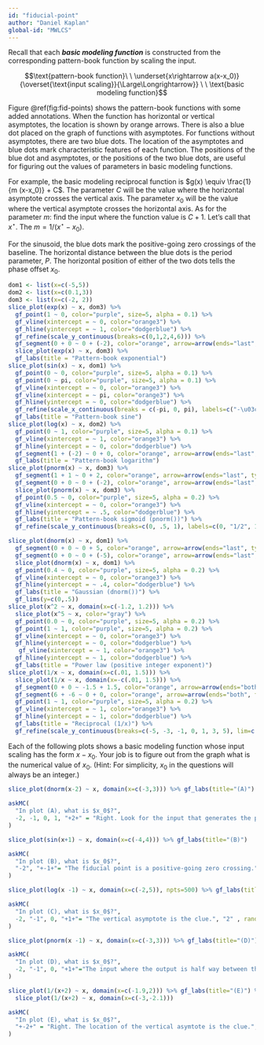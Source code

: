 ```yaml
---
id: "fiducial-point"
author: "Daniel Kaplan"
global-id: "MWLCS"
---
```


Recall that each ***basic modeling function*** is constructed from the corresponding pattern-book function by scaling the input.

$$\text{pattern-book function}\ \ \underset{x\rightarrow a(x-x_0)}{\overset{\text{input scaling}}{\Large\Longrightarrow}} \ \ \text{basic modeling function}$$

Figure \@ref(fig:fid-points) shows the pattern-book functions with some added annotations. When the function has horizontal or vertical asymptotes, the location is shown by orange arrows. There is also a blue dot placed on the graph of functions with asymptotes. For functions without asymptotes, there are two blue dots. The location of the asymptotes and blue dots mark characteristic features of each function. The positions of the blue dot and asymptotes, or the  positions of the two blue dots, are useful for figuring out the values of parameters in basic modeling functions. 

For example, the basic modeling reciprocal function is $g(x) \equiv \frac{1}{m (x-x_0)} + C$. The parameter $C$ will be the value where the horizontal asymptote crosses the vertical axis. The parameter $x_0$ will be the value where the vertical asymptote crosses the horizontal axis. As for the parameter $m$: find the input where the function value is $C+1$. Let's call that $x^\star$. The $m = 1/(x^\star - x_0)$. 

For the sinusoid, the blue dots mark the positive-going zero crossings of the baseline. The horizontal distance between the blue dots is the period parameter, $P$. The horizontal position of either of the two dots tells the phase offset $x_0$.



```r
dom1 <- list(x=c(-5,5))
dom2 <- list(x=c(0.1,3))
dom3 <- list(x=c(-2, 2))
slice_plot(exp(x) ~ x, dom3) %>%
  gf_point(1 ~ 0, color="purple", size=5, alpha = 0.1) %>%
  gf_vline(xintercept = ~ 0, color="orange3") %>%
  gf_hline(yintercept = ~ 1, color="dodgerblue") %>%
  gf_refine(scale_y_continuous(breaks=c(0,1,2,4,6))) %>%
  gf_segment(0 + 0 ~ 0 + (-2), color="orange", arrow=arrow(ends="last", type="closed")) %>%
  slice_plot(exp(x) ~ x, dom3) %>%
  gf_labs(title = "Pattern-book exponential")
slice_plot(sin(x) ~ x, dom1) %>%
  gf_point(0 ~ 0, color="purple", size=5, alpha = 0.1) %>%
  gf_point(0 ~ pi, color="purple", size=5, alpha = 0.1) %>%
  gf_vline(xintercept = ~ 0, color="orange3") %>%
  gf_vline(xintercept = ~ pi, color="orange3") %>%
  gf_hline(yintercept = ~ 0, color="dodgerblue") %>%
  gf_refine(scale_x_continuous(breaks = c(-pi, 0, pi), labels=c("-\u03c0", 0, "\u03c0"))) %>%
  gf_labs(title = "Pattern-book sine")
slice_plot(log(x) ~ x, dom2) %>%
  gf_point(0 ~ 1, color="purple", size=5, alpha = 0.1) %>%
  gf_vline(xintercept = ~ 1, color="orange3") %>%
  gf_hline(yintercept = ~ 0, color="dodgerblue") %>%
  gf_segment(1 + (-2) ~ 0 + 0, color="orange", arrow=arrow(ends="last", type="closed")) %>%
  gf_labs(title = "Pattern-book logarithm")
slice_plot(pnorm(x) ~ x, dom3) %>%
  gf_segment(1 + 1 ~ 0 + 2, color="orange", arrow=arrow(ends="last", type="closed")) %>%
  gf_segment(0 + 0 ~ 0 + (-2), color="orange", arrow=arrow(ends="last", type="closed")) %>%
  slice_plot(pnorm(x) ~ x, dom3) %>%
  gf_point(0.5 ~ 0, color="purple", size=5, alpha = 0.2) %>%
  gf_vline(xintercept = ~ 0, color="orange3") %>%
  gf_hline(yintercept = ~ .5, color="dodgerblue") %>%
  gf_labs(title = "Pattern-book sigmoid (pnorm())") %>%
  gf_refine(scale_y_continuous(breaks=c(0, .5, 1), labels=c(0, "1/2", 1)))

slice_plot(dnorm(x) ~ x, dom1) %>%
  gf_segment(0 + 0 ~ 0 + 5, color="orange", arrow=arrow(ends="last", type="closed")) %>%
  gf_segment(0 + 0 ~ 0 + (-5), color="orange", arrow=arrow(ends="last", type="closed")) %>%
  slice_plot(dnorm(x) ~ x, dom1) %>%
  gf_point(0.4 ~ 0, color="purple", size=5, alpha = 0.2) %>%
  gf_vline(xintercept = ~ 0, color="orange3") %>%
  gf_hline(yintercept = ~ .4, color="dodgerblue") %>%
  gf_labs(title = "Gaussian (dnorm())") %>%
  gf_lims(y=c(0,.5))
slice_plot(x^2 ~ x, domain(x=c(-1.2, 1.2))) %>%
  slice_plot(x^5 ~ x, color="gray") %>%
  gf_point(0.0 ~ 0, color="purple", size=5, alpha = 0.2) %>%
  gf_point(1 ~ 1, color="purple", size=5, alpha = 0.2) %>%
  gf_vline(xintercept = ~ 0, color="orange3") %>%
  gf_hline(yintercept = ~ 0, color="dodgerblue") %>%
   gf_vline(xintercept = ~ 1, color="orange3") %>%
  gf_hline(yintercept = ~ 1, color="dodgerblue") %>%
  gf_labs(title = "Power law (positive integer exponent)") 
slice_plot(1/x ~ x, domain(x=c(.01, 1.5))) %>%
  slice_plot(1/x ~ x, domain(x=-c(.01, 1.5))) %>%
  gf_segment(0 + 0 ~ -1.5 + 1.5, color="orange", arrow=arrow(ends="both", type="closed")) %>%
  gf_segment(6 + -6 ~ 0 + 0, color="orange", arrow=arrow(ends="both", type="closed")) %>%
  gf_point(1 ~ 1, color="purple", size=5, alpha = 0.2) %>%
  gf_vline(xintercept = ~ 1, color="orange3") %>%
  gf_hline(yintercept = ~ 1, color="dodgerblue") %>%
  gf_labs(title = "Reciprocal (1/x)") %>%
  gf_refine(scale_y_continuous(breaks=c(-5, -3, -1, 0, 1, 3, 5), lim=c(-6,6)))
```

Each of the following plots shows a basic modeling function whose input scaling has the form $x - x_0$. Your job is to figure out from the graph what is the numerical value of $x_0$. (Hint: For simplicity, $x_0$ in the questions will always be an integer.)

```r
slice_plot(dnorm(x-2) ~ x, domain(x=c(-3,3))) %>% gf_labs(title="(A)")
```

```r
askMC(
  "In plot (A), what is $x_0$?",
  -2, -1, 0, 1, "+2+" = "Right. Look for the input that generates the peak output value.", random_answer_order = FALSE
)
```

```r
slice_plot(sin(x+1) ~ x, domain(x=c(-4,4))) %>% gf_labs(title="(B)")
```


```r
askMC(
  "In plot (B), what is $x_0$?",
  "-2", "+-1+"= "The fiducial point is a positive-going zero crossing.", 0, 1, "2" , random_answer_order = FALSE
)
```

```r
slice_plot(log(x -1) ~ x, domain(x=c(-2,5)), npts=500) %>% gf_labs(title="(C)") 
```


```r
askMC(
  "In plot (C), what is $x_0$?",
  -2, "-1", 0, "+1+"= "The vertical asymptote is the clue.", "2" , random_answer_order = FALSE
)
```

```r
slice_plot(pnorm(x -1) ~ x, domain(x=c(-3,3))) %>% gf_labs(title="(D)")
```


```r
askMC(
  "In plot (D), what is $x_0$?",
  -2, "-1", 0, "+1+"="The input where the output is half way between the two horizontal asymptotes", "2" , random_answer_order = FALSE
)
```

```r
slice_plot(1/(x+2) ~ x, domain(x=c(-1.9,2))) %>% gf_labs(title="(E)") %>%
  slice_plot(1/(x+2) ~ x, domain(x=c(-3,-2.1)))
```

```r
askMC(
  "In plot (E), what is $x_0$?",
  "+-2+" = "Right. The location of the vertical asymtote is the clue.", "-1", 0, "1", "2" , random_answer_order = FALSE
)
```


